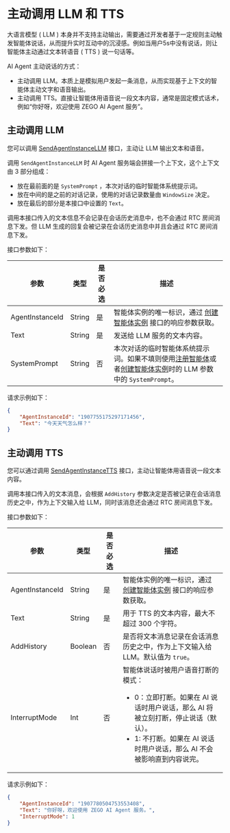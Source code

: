 # 主动调用 LLM 和 TTS

大语言模型 ( LLM ) 本身并不支持主动输出，需要通过开发者基于一定规则主动触发智能体说话，从而提升实时互动中的沉浸感。例如当用户5s中没有说话，则让智能体主动通过文本转语音 ( TTS ) 说一句话等。

AI Agent 主动说话的方式：

- 主动调用 LLM。本质上是模拟用户发起一条消息，从而实现基于上下文的智能体主动文字和语音输出。
- 主动调用 TTS。直接让智能体用语音说一段文本内容，通常是固定模式话术，例如“你好呀，欢迎使用 ZEGO AI Agent 服务”。

## 主动调用 LLM

您可以调用 [SendAgentInstanceLLM](./../api-reference/agent-instance-control/send-agent-instance-llm.mdx) 接口，主动让 LLM 输出文本和语音。

调用 `SendAgentInstanceLLM` 时 AI Agent 服务端会拼接一个上下文，这个上下文由 3 部分组成：

- 放在最前面的是 `SystemPrompt` ，本次对话的临时智能体系统提示词。
- 放在中间的是之前的对话记录，使用的对话记录数量由 `WindowSize` 决定。
- 放在最后的部分是本接口中设置的 `Text`。

调用本接口传入的文本信息不会记录在会话历史消息中，也不会通过 RTC 房间消息下发。但 LLM 生成的回复会被记录在会话历史消息中并且会通过 RTC 房间消息下发。

接口参数如下：

| 参数            | 类型   | 是否必选 | 描述                                                                                                                                                                                                                                          |
| --------------- | ------ | -------- | --------------------------------------------------------------------------------------------------------------------------------------------------------------------------------------------------------------------------------------------- |
| AgentInstanceId | String | 是       | 智能体实例的唯一标识，通过 [创建智能体实例](./../api-reference/agent-instance-management/create-agent-instance.mdx) 接口的响应参数获取。                                                                                                               |
| Text            | String | 是       | 发送给 LLM 服务的文本内容。                                                                                                                                                                                                                   |
| SystemPrompt    | String | 否       | 本次对话的临时智能体系统提示词。如果不填则使用[注册智能体](./../api-reference/agent-configuration-management/register-agent.mdx)或者[创建智能体实例](./../api-reference/agent-instance-management/create-agent-instance.mdx)时的 LLM 参数中的 `SystemPrompt`。 |

请求示例如下：
```json
{
    "AgentInstanceId": "1907755175297171456",
    "Text": "今天天气怎么样？"
}
```

## 主动调用 TTS

您可以通过调用 [SendAgentInstanceTTS](./../api-reference/agent-instance-control/send-agent-instance-tts.mdx) 接口，主动让智能体用语音说一段文本内容。

调用本接口传入的文本消息，会根据 `AddHistory` 参数决定是否被记录在会话消息历史之中，作为上下文输入给 LLM，同时该消息还会通过 RTC 房间消息下发。

接口参数如下：

| 参数            | 类型   | 是否必选 | 描述                                                                                                                            |
| --------------- | ------ | -------- | ------------------------------------------------------------------------------------------------------------------------------- |
| AgentInstanceId | String | 是       | 智能体实例的唯一标识，通过 [创建智能体实例](./../api-reference/agent-instance-management/create-agent-instance.mdx) 接口的响应参数获取。 |
| Text            | String | 是       | 用于 TTS 的文本内容，最大不超过 300 个字符。                                                                                    |
| AddHistory      | Boolean | 否       | 是否将文本消息记录在会话消息历史之中，作为上下文输入给 LLM。默认值为 `true`。         |
| InterruptMode | Int | 否 | 智能体说话时被用户语音打断的模式：<ul><li>0：立即打断。如果在 AI 说话时用户说话，那么 AI 将被立刻打断，停止说话（默认）。</li><li>1: 不打断。如果在 AI 说话时用户说话，那么 AI 不会被影响直到内容说完。</li></ul> |

请求示例如下：
```json
{
    "AgentInstanceId": "1907780504753553408",
    "Text": "你好呀，欢迎使用 ZEGO AI Agent 服务。",
    "InterruptMode": 1
}
```

